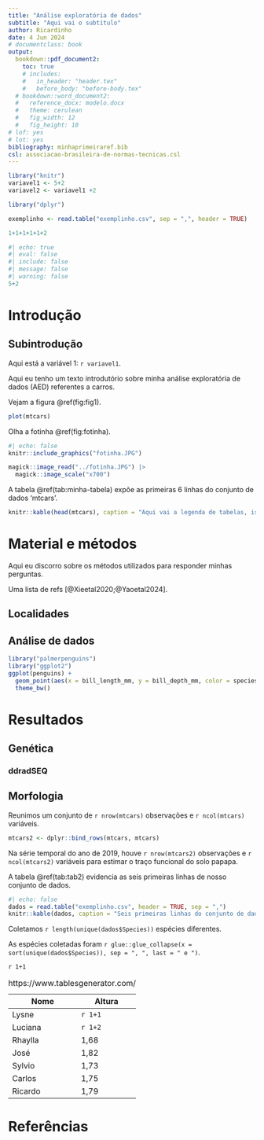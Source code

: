 ```yaml
---
title: "Análise exploratória de dados"
subtitle: "Aqui vai o subtítulo"
author: Ricardinho
date: 4 Jun 2024
# documentclass: book
output: 
  bookdown::pdf_document2:
    toc: true
    # includes:
    #   in_header: "header.tex"
    #   before_body: "before-body.tex"
  # bookdown::word_document2:
  #   reference_docx: modelo.docx
  #   theme: cerulean
  #   fig_width: 12
  #   fig_height: 10
# lof: yes
# lot: yes
bibliography: minhaprimeiraref.bib
csl: associacao-brasileira-de-normas-tecnicas.csl
---
```


```r
library("knitr")
variavel1 <- 5+2
variavel2 <- variavel1 +2

library("dplyr")

exemplinho <- read.table("exemplinho.csv", sep = ",", header = TRUE)
```

\newpage

```r
1+1+1+1+1+2
```


```r
#| echo: true
#| eval: false
#| include: false
#| message: false
#| warning: false
5+2
```

# Introdução

## Subintrodução

Aqui está a variável 1: `r variavel1`.  


Aqui eu tenho um texto introdutório sobre minha análise exploratória de dados (AED) referentes a carros.  

Vejam a figura \@ref(fig:fig1).  

```r
plot(mtcars)
```

Olha a fotinha \@ref(fig:fotinha).  

```r
#| echo: false
knitr::include_graphics("fotinha.JPG")
```

```r
magick::image_read("../fotinha.JPG") |> 
  magick::image_scale("x700")
```


A tabela \@ref(tab:minha-tabela) expõe as primeiras 6 linhas do conjunto de dados 'mtcars'.  

```r
knitr::kable(head(mtcars), caption = "Aqui vai a legenda de tabelas, isto é, dentro do argumento 'caption' da função knitr::kable")
```



# Material e métodos

Aqui eu discorro sobre os métodos utilizados para responder minhas perguntas.  

Uma lista de refs [@Xieetal2020;@Yaoetal2024].  


## Localidades

## Análise de dados

```r
library("palmerpenguins")
library("ggplot2")
ggplot(penguins) +
  geom_point(aes(x = bill_length_mm, y = bill_depth_mm, color = species)) +
  theme_bw()

```

# Resultados

## Genética

### ddradSEQ

## Morfologia

Reunimos um conjunto de `r nrow(mtcars)` observações e `r ncol(mtcars)` variáveis.  

```r
mtcars2 <- dplyr::bind_rows(mtcars, mtcars)
```

Na série temporal do ano de 2019, houve `r nrow(mtcars2)` observações e `r ncol(mtcars2)` variáveis para estimar o traço funcional do solo papapa.  

A tabela \@ref(tab:tab2) evidencia as seis primeiras linhas de nosso conjunto de dados.  

```r
#| echo: false
dados = read.table("exemplinho.csv", header = TRUE, sep = ",")
knitr::kable(dados, caption = "Seis primeiras linhas do conjunto de dados iris.")
```

Coletamos `r length(unique(dados$Species))` espécies diferentes.  

As espécies coletadas foram `r glue::glue_collapse(x = sort(unique(dados$Species)), sep = ", ", last = " e ")`.  

`r 1+1`

| Nome    | Altura |
|---------|--------|
| Lysne   | `r 1+1`|
| Luciana | `r 1+2`|
| Rhaylla | 1,68   |
| José    | 1,82   |
| Sylvio  | 1,73   |
| Carlos  | 1,75   |
| Ricardo | 1,79   |

: https://www.tablesgenerator.com/


# Referências

